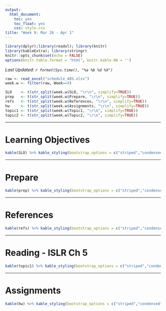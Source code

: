 ```yaml
---
output:
  html_document:
    toc: yes
    toc_float: yes
    css: style.css
title: "Week 9: Mar 26 - Apr 1"
---
```


```r
library(dplyr);library(readxl); library(knitr)
library(kableExtra); library(stringr)
knitr::opts_chunk$set(echo = FALSE)
options(knitr.table.format = "html", knitr.kable.NA = '') 
```
_Last Updated: `r format(Sys.time(), "%a %b %d %X")` _


```r
raw <- read_excel("schedule_485.xlsx")
week.w <- filter(raw, Week==9)

SLO    <- t(str_split(week.w$SLO, "\r\n", simplify=TRUE))
prep   <- t(str_split(week.w$Prepare, "\r\n", simplify=TRUE))
refs   <- t(str_split(week.w$References, "\r\n", simplify=TRUE))
hw     <- t(str_split(week.w$Assignments, "\r\n", simplify=TRUE))
topic1 <- t(str_split(week.w$Topic1, "\r\n", simplify=TRUE))
topic2 <- t(str_split(week.w$Topic2, "\r\n", simplify=TRUE))
```

----

# Learning Objectives
```r
kable(SLO) %>% kable_styling(bootstrap_options = c("striped","condensed"))
```

----

# Prepare
```r
kable(prep) %>% kable_styling(bootstrap_options = c("striped","condensed"))
```

----

# References
```r
kable(refs) %>% kable_styling(bootstrap_options = c("striped","condensed"))
```

----

# Reading - ISLR Ch 5

```r
kable(topic1) %>% kable_styling(bootstrap_options = c("striped","condensed"))
```

----

# Assignments
```r
kable(hw) %>% kable_styling(bootstrap_options = c("striped","condensed"))
```
